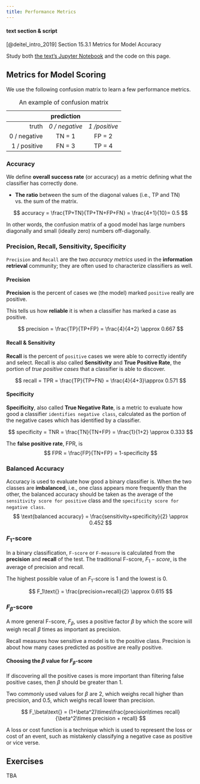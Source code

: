 ```yaml
---
title: Performance Metrics
---
```



::: callout-important
#### text section & script

[@deitel_intro_2019] Section 15.3.1 Metrics for Model Accuracy

Study both [the text's Jupyter Notebook ](https://github.com/pdeitel/IntroToPython/blob/master/examples/ch15/snippets_ipynb/15_02-03.ipynb) and the code on this page.
:::



## Metrics for Model Scoring

We use the following confusion matrix to learn a few performance metrics.


|              |   prediction   |               |
|-------------:|:--------------:|:-------------:|
|        truth | *0 / negative* | *1 /positive* |
| 0 / negative |     TN = 1     |    FP = 2     |
| 1 / positive |     FN = 3     |    TP = 4     |

: An example of confusion matrix


### Accuracy

We define **overall success rate** (or accuracy) as a metric defining what the classifier has correctly done.

-   **The ratio** between the sum of the diagonal values (i.e., TP and TN) vs. the sum of the matrix.

$$
accuracy = \frac{TP+TN}{TP+TN+FP+FN} = \frac{4+1}{10}= 0.5
$$

In other words, the confusion matrix of a good model has large numbers diagonally and small (ideally zero) numbers off-diagonally.


### Precision, Recall, Sensitivity, Specificity

`Precision` and `Recall` are the two *accuracy metrics* used in the **information retrieval** community; they are often used to characterize classifiers as well.

::: panel-tabset

#### Precision

**Precision** is the percent of cases we (the model) marked `positive` really are positive. 

This tells us how **reliable** it is when a classifier has marked a case as positive.

$$
precision = \frac{TP}{TP+FP} = \frac{4}{4+2} \approx 0.667
$$

#### Recall & Sensitivity

**Recall** is the percent of `positive` cases we were able to correctly identify and select. Recall is also called **Sensitivity** and **True Positive Rate**, the portion of *true positive cases* that a classifier is able to discover. 

$$
recall = TPR = \frac{TP}{TP+FN} = \frac{4}{4+3}\approx 0.571
$$

#### Specificity

**Specificity**, also called **True Negative Rate**, is a metric to evaluate how good a classifier `identifies negative class`, calculated as the portion of the negative cases which has identified by a classifier.

$$
specificity = TNR = \frac{TN}{TN+FP} = \frac{1}{1+2} \approx 0.333
$$


The **false positive rate**, FPR, is 
$$
FPR = \frac{FP}{TN+FP} = 1-specificity
$$

:::


### Balanced Accuracy

Accuracy is used to evaluate how good a binary classifier is. When the two classes are **imbalanced**, i.e., one class appears more frequently than the other, the balanced accuracy should be taken as the average of the `sensitivity score for positive` class and the `specificity score for negative class`. 
$$
\text{balanced accuracy} = \frac{sensitivity+specificity}{2} \approx 0.452
$$



### $F_1$-score

In a binary classification, `F-score` or `F-measure` is calculated from the **precision** and **recall** of the test. The traditional F-score, $F_1-score$, is the average of precision and recall. 

The highest possible value of an $F_1$-score is 1 and the lowest is 0.

$$
F_1\text{} = \frac{precision+recall}{2} \approx 0.615
$$


### $F_\beta$-score

A more general F-score, $F_\beta$, uses a positive factor $\beta$ by which the score will weigh recall $\beta$ times as important as precision. 

Recall measures how sensitive a model is to the positive class. Precision is about how many cases predicted as positive are really positive. 

::: callout-tip
#### Choosing the $\beta$ value for $F_\beta$-score

If discovering all the positive cases is more important than filtering false positive cases, then $\beta$ should be greater than $1$.

:::

Two commonly used values for $\beta$ are $2$, which weighs recall higher than precision, and $0.5$, which weighs recall lower than precision.

$$
F_\beta\text{} = (1+\beta^2)\times\frac{precision\times recall}{\beta^2\times precision + recall} 
$$

::: column-margin
A loss or cost function is a technique which is used to represent the loss or cost of an event, such as mistakenly classifying a negative case as positive or vice verse.
:::



## Exercises

TBA

